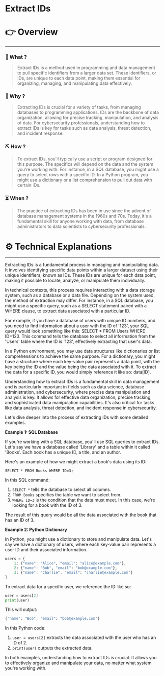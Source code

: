 # Extract IDs


# 👉 Overview

---

### 👀 What ?

> Extract IDs is a method used in programming and data management to pull specific identifiers from a larger data set. These identifiers, or IDs, are unique to each data point, making them essential for organizing, managing, and manipulating data effectively.
> 

### 🧐 Why ?

> Extracting IDs is crucial for a variety of tasks, from managing databases to programming applications. IDs are the backbone of data organization, allowing for precise tracking, manipulation, and analysis of data. For cybersecurity professionals, understanding how to extract IDs is key for tasks such as data analysis, threat detection, and incident response.
> 

### ⛏️ How ?

> To extract IDs, you'll typically use a script or program designed for this purpose. The specifics will depend on the data and the system you're working with. For instance, in a SQL database, you might use a query to select rows with a specific ID. In a Python program, you might use a dictionary or a list comprehension to pull out data with certain IDs.
> 

### ⏳ When ?

> The practice of extracting IDs has been in use since the advent of database management systems in the 1960s and 70s. Today, it's a fundamental skill for anyone working with data, from database administrators to data scientists to cybersecurity professionals.
> 

# ⚙️ Technical Explanations

---

Extracting IDs is a fundamental process in managing and manipulating data. It involves identifying specific data points within a larger dataset using their unique identifiers, known as IDs. These IDs are unique for each data point, making it possible to locate, analyze, or manipulate them individually.

In technical contexts, this process requires interacting with a data storage system, such as a database or a data file. Depending on the system used, the method of extraction may differ. For instance, in a SQL database, you might use a specific query, such as a SELECT statement paired with a WHERE clause, to extract data associated with a particular ID.

For example, if you have a database of users with unique ID numbers, and you need to find information about a user with the ID of '123', your SQL query would look something like this: SELECT * FROM Users WHERE ID=123. This command tells the database to select all information from the 'Users' table where the ID is '123', effectively extracting that user's data.

In a Python environment, you may use data structures like dictionaries or list comprehensions to achieve the same purpose. For a dictionary, you might have a structure where each key-value pair represents a data point, with the key being the ID and the value being the data associated with it. To extract the data for a specific ID, you would simply reference it like so: data[ID].

Understanding how to extract IDs is a fundamental skill in data management and is particularly important in fields such as data science, database administration, and cybersecurity, where precise data manipulation and analysis is key. It allows for effective data organization, precise tracking, and sophisticated data manipulation capabilities. It's also critical for tasks like data analysis, threat detection, and incident response in cybersecurity.

Let's dive deeper into the process of extracting IDs with some detailed examples.

**Example 1: SQL Database**

If you're working with a SQL database, you'll use SQL queries to extract IDs. Let's say we have a database called 'Library' and a table within it called 'Books'. Each book has a unique ID, a title, and an author.

Here's an example of how we might extract a book's data using its ID:

```
SELECT * FROM Books WHERE ID=3;

```

In this SQL command:

1. `SELECT *` tells the database to select all columns.
2. `FROM Books` specifies the table we want to select from.
3. `WHERE ID=3` is the condition that the data must meet. In this case, we're looking for a book with the ID of 3.

The result of this query would be all the data associated with the book that has an ID of 3.

**Example 2: Python Dictionary**

In Python, you might use a dictionary to store and manipulate data. Let's say we have a dictionary of users, where each key-value pair represents a user ID and their associated information.

```python
users = {
    1: {"name": "Alice", "email": "alice@example.com"},
    2: {"name": "Bob", "email": "bob@example.com"},
    3: {"name": "Charlie", "email": "charlie@example.com"}
}

```

To extract data for a specific user, we reference the ID like so:

```python
user = users[2]
print(user)

```

This will output:

```python
{"name": "Bob", "email": "bob@example.com"}

```

In this Python code:

1. `user = users[2]` extracts the data associated with the user who has an ID of 2.
2. `print(user)` outputs the extracted data.

In both examples, understanding how to extract IDs is crucial. It allows you to effectively organize and manipulate your data, no matter what system you're working with.
